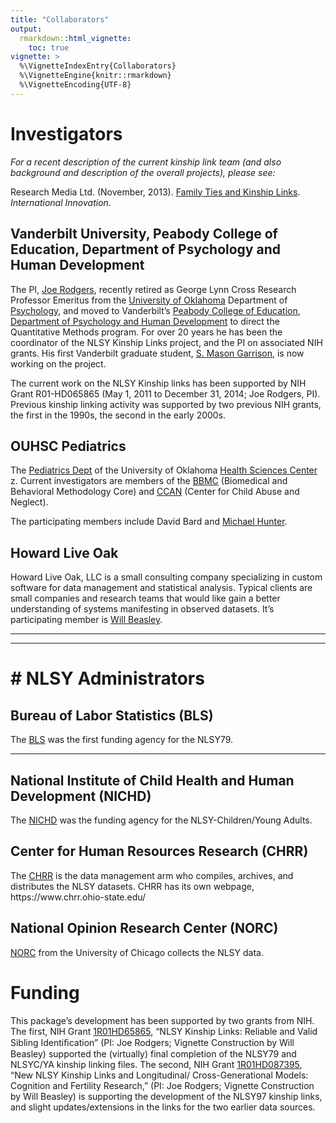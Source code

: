 ```yaml
---
title: "Collaborators"
output: 
  rmarkdown::html_vignette:
    toc: true
vignette: >
  %\VignetteIndexEntry{Collaborators}
  %\VignetteEngine{knitr::rmarkdown}
  %\VignetteEncoding{UTF-8}
---
```


Investigators
=============================

*For a recent description of the current kinship link team (and also background and description of the overall projects), please see:* 

Research Media Ltd. (November, 2013). [Family Ties and Kinship Links](publications/2013/rodgers-2013-international-innovation.pdf).  *International Innovation*.

Vanderbilt University, Peabody College of Education, Department of Psychology and Human Development
-----------------------------
  
The PI, [Joe Rodgers](https://www.vanderbilt.edu/psychological_sciences/bio/joe-rodgers), recently retired as George Lynn Cross Research Professor Emeritus from the 
[University of Oklahoma](http://www.ou.edu/) Department of [Psychology](http://www.ou.edu/cas/psychology/), and moved to Vanderbilt's [Peabody College of Education](http://peabody.vanderbilt.edu/), [Department of Psychology and Human Development](http://www.vanderbilt.edu/psychological_sciences/)
to direct the Quantitative Methods program.  For over 20 years he has been the coordinator of the NLSY Kinship Links project, and the PI on associated NIH grants.  His first Vanderbilt graduate student, [S. Mason Garrison](http://www.smasongarrison.com), is now working on the project.

The current work on the NLSY Kinship links has been supported by NIH Grant R01-HD065865 (May 1, 2011 to December 31, 2014;  Joe Rodgers, PI).  Previous kinship linking activity was supported by two previous NIH grants, the first in the 1990s, the second in the early 2000s.

<!--
<a href="http://www.vanderbilt.edu"> 
  <img src="images/vandy_logo.png" alt="Vanderbilt" style="width: 150px;"/> 
</a>
<a href="http://www.vanderbilt.edu/psychological_sciences"> 
  <img src="images/vuheader.jpg" alt="Psychological Sciences" style="width: 500px;"/> 
</a>
-->

OUHSC Pediatrics
-----------------------------
  
The [Pediatrics Dept](http://www.oumedicine.com/pediatrics) of the University of Oklahoma [Health Sciences Center](http://www.ouhsc.edu/) z.  Current investigators are members of the [BBMC](http://ouhsc.edu/BBMC/) (Biomedical and Behavioral Methodology Core) and [CCAN](http://www.oumedicine.com/pediatrics/department-sections/developmental-behavioral-pediatrics/center-on-child-abuse-and-neglect) (Center for Child Abuse and Neglect).

The participating members include David Bard and [Michael Hunter](http://students.ou.edu/H/Michael.D.Hunter-1/).

<!--
<a href="http://ouhsc.edu/BBMC/"> 
  <img src="./images/BbmcDistributionsBackgroundClear.png" alt="BBMC" style="width: 300px;"/> 
</a>
<a href="http://www.oumedicine.com/pediatrics"> 
  <img src="./images/pediatrics_logo.png" alt="OUHSC Pediatrics" style="width: 250px;"/>
</a>
<a href="http://www.oumedicine.com/pediatrics/department-sections/developmental-behavioral-pediatrics/center-on-child-abuse-and-neglect"> 
  <img src="./images/ccanlogo.jpg" alt="CCAN" style="width: 170px;"/>
</a>
-->
  
Howard Live Oak
-----------------------------
  
Howard Live Oak, LLC is a small consulting company specializing in custom software for data management and statistical analysis. Typical clients are small companies and research teams that would like gain a better understanding of systems manifesting in observed datasets.  It's participating member is [Will Beasley](https://www.researchgate.net/profile/William_Beasley2).
<!--
<a href="http://howardliveoak.com/"> 
  <img src="./images/HloGraphicGray.png" alt="Howard Live Oak" style="width: 150px;"/>
</a>
-->

***
***
# NLSY Administrators
=============================


Bureau of Labor Statistics (BLS) 
-----------------------------

The [BLS](https://www.bls.gov/) was the first funding agency for the NLSY79.

<!--
<a href="https://www.bls.gov/"> 
  <img src="./images/bls_logo.jpeg" alt="BLS" style="width: 150px;"/>
</a>
-->

***
National Institute of Child Health and Human Development (NICHD)
-----------------------------

The [NICHD](https://www.nichd.nih.gov/) was the funding agency for the NLSY-Children/Young Adults.

<!--
<a href="https://www.nichd.nih.gov/"> 
  <img src="./images/nichd_logo.jpeg" alt="NICHD" style="width: 200px;"/>
</a>
-->

Center for Human Resources Research (CHRR)
-----------------------------

The [CHRR](https://www.chrr.ohio-state.edu/) is the data management arm who compiles, archives, and distributes the NLSY datasets.  CHRR has its own webpage, https://www.chrr.ohio-state.edu/

<!--
<a href="https://www.chrr.ohio-state.edu/"> 
  <img src="./images/chrr_logo.jpeg" alt="CHRR" style="width: 150px;"/>
</a>
-->

National Opinion Research Center (NORC)
-----------------------------

[NORC](http://www.norc.org/) from the University of Chicago collects the NLSY data.

<!--
<a href="http://www.norc.org/"> 
  <img src="./images/norc_logo.png" alt="NORC" style="width: 250px;"/>
</a>
-->

Funding
=================================

This package’s development has been supported by two grants from NIH.  The first, NIH Grant [1R01HD65865](https://taggs.hhs.gov/Detail/AwardDetail?arg_awardNum=R01HD065865&arg_ProgOfficeCode=50), “NLSY Kinship Links: Reliable and Valid Sibling Identiﬁcation” (PI: Joe Rodgers; Vignette Construction by Will Beasley) supported the (virtually) final completion of the NLSY79 and NLSYC/YA kinship linking files.  The second, NIH Grant [1R01HD087395](https://projectreporter.nih.gov/project_info_description.cfm?projectnumber=1R01HD087395-01A1), “New NLSY Kinship Links and Longitudinal/ Cross-Generational Models: Cognition and Fertility Research," (PI:  Joe Rodgers;  Vignette Construction by Will Beasley) is supporting the development of the NLSY97 kinship links, and slight updates/extensions in the links for the two earlier data sources.


